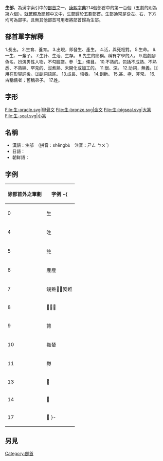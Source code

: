 {{Kangxi Radical Infobox|100|uni=751F
|meaning=[[生命|生命]]
|prev=甘
|next=用
|pny= shēng
|bopo= ㄕㄥ
|gr= sheng
|wade= shêng<sup>1</sup>
|jyutping= saang1
|yale= sāang
|hi= セイ, ショ－ sei, shō<br/>いきる ikiru
|kanji= 生 umareru
|hang= 날 nal
|hanja= 생 saeng
}}

'''生部'''，為漢字索引中的[[部首|部首]]之一，[[康熙字典|康熙字典]]214個部首中的第一百個（五劃的則為第六個）。就[[繁體|繁體]]及[[簡體|簡體]]中文中，生部歸於五劃部首。生部通常是從左、右、下方均可為部字。且無其他部首可用者將部首歸為生部。

== 部首單字解釋 ==

1.長出。
2.生育、養育。
3.出現，即發生、產生。
4.活，與死相對。
5.生命。
6.一生、一輩子。
7.生計、生活、生存。
8.先生的簡稱。稱有才學的人。
9.戲劇腳色名，扮演男性人物，不勾臉譜。參「[[生_(中國戲曲)|生]]」條目。
10.不熟的。包括不成熟、不熟悉、不熟練、罕見的、沒煮熟、未開化或加工的。
11.很、深。
12.助詞，無義。⑴用在形容詞後。⑵副詞語尾。
13.成長、培養。
14.創新。
15.甚、極、非常。
16.古稱儒者；舊稱弟子。
17.姓。

== 字形 ==
<gallery>
File:生-oracle.svg|甲骨文
File:生-bronze.svg|金文
File:生-bigseal.svg|大篆
File:生-seal.svg|小篆
</gallery>

==名稱==
* 漢語：生部　（拼音：shēngbù　注音：ㄕㄥ ㄅㄨˋ）
* 日語：{{lang|ja|生部　（せいぶ）}}
* 朝鲜語：{{lang|ko|생부(生部)}}

==字例==
{| class="wikitable"
! 除部首外之筆劃!!字例
-{
|----
| 0 || 生
|----
| 4 || 甠
|----
| 5 || 甡
|----
| 6 || 產産
|----
| 7 || 甥㽒𤯨𤯩甤甦
|----
| 8 || 𤯭𤯰𤯱
|----
| 9 || 甧
|----
| 10 || 㽓𤯵
|----
| 11 || 㽔
|----
| 13 || 𤯺
|----
| 14 || 𤯿
|----
| 17 || 𤰁
}-
|}

==另見==
{{wiktionary|生}}

{{康熙部首}}
{{简体中文部首}}

[[Category:部首|Category:部首]]